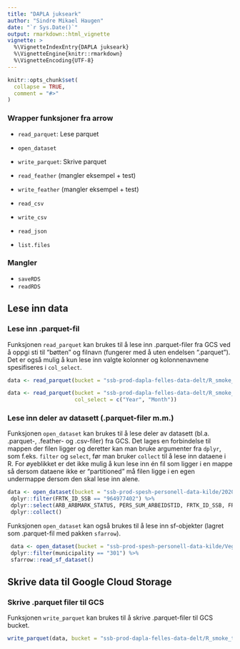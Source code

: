 ```yaml
---
title: "DAPLA jukseark"
author: "Sindre Mikael Haugen"
date: "`r Sys.Date()`"
output: rmarkdown::html_vignette
vignette: >
  %\VignetteIndexEntry{DAPLA jukseark}
  %\VignetteEngine{knitr::rmarkdown}
  %\VignetteEncoding{UTF-8}
---
```


```r
knitr::opts_chunk$set(
  collapse = TRUE,
  comment = "#>"
)
```

### Wrapper funksjoner fra arrow

+ `read_parquet`: Lese parquet
+ `open_dataset`
+ `write_parquet`: Skrive parquet

+ `read_feather` (mangler eksempel + test)
+ `write_feather` (mangler eksempel + test)

+ `read_csv`
+ `write_csv`

+ `read_json`

+ `list.files`

### Mangler 
+ `saveRDS`
+ `readRDS`

## Lese inn data

### Lese inn .parquet-fil
Funksjonen `read_parquet` kan brukes til å lese inn .parquet-filer fra GCS ved å oppgi sti til "bøtten" og filnavn (fungerer med å uten endelsen ".parquet"). Det er også mulig å kun lese inn valgte kolonner og kolonnenavnene spesifiseres i `col_select`.

```r
data <- read_parquet(bucket = "ssb-prod-dapla-felles-data-delt/R_smoke_test", file = "1987")

data <- read_parquet(bucket = "ssb-prod-dapla-felles-data-delt/R_smoke_test", file = "1987", 
                     col_select = c("Year", "Month"))
```

### Lese inn deler av datasett (.parquet-filer m.m.)

Funksjonen `open_dataset` kan brukes til å lese deler av datasett (bl.a. .parquet-, .feather- og .csv-filer) fra GCS. Det lages en forbindelse til mappen der filen ligger og deretter kan man bruke argumenter fra `dplyr`, som f.eks. `filter` og `select`, før man bruker `collect` til å lese inn dataene i R. For øyeblikket er det ikke mulig å kun lese inn én fil som ligger i en mappe så dersom dataene ikke er "partitioned" må filen ligge i en egen undermappe dersom den skal lese inn alene.

```r
data <- open_dataset(bucket = "ssb-prod-spesh-personell-data-kilde/2020") %>%
 dplyr::filter(FRTK_ID_SSB == "964977402") %>%
 dplyr::select(ARB_ARBMARK_STATUS, PERS_SUM_ARBEIDSTID, FRTK_ID_SSB, FRTK_ID_SSB) %>%
 dplyr::collect()
```

Funksjonen `open_dataset` kan også brukes til å lese inn sf-objekter (lagret som .parquet-fil med pakken `sfarrow`).

```r
 data <- open_dataset(bucket = "ssb-prod-spesh-personell-data-kilde/Vegnett") %>%
 dplyr::filter(municipality == "301") %>%
 sfarrow::read_sf_dataset()
```

## Skrive data til Google Cloud Storage

### Skrive .parquet filer til GCS

Funksjonen `write_parquet` kan brukes til å skrive .parquet-filer til GCS bucket.

```r
write_parquet(data, bucket = "ssb-prod-dapla-felles-data-delt/R_smoke_test", file = "tester_write_parquet.parquet")
```



